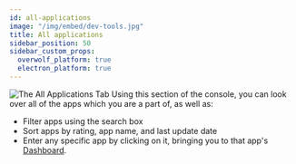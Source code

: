 ```yaml
---
id: all-applications
image: "/img/embed/dev-tools.jpg"
title: All applications
sidebar_position: 50
sidebar_custom_props:
  overwolf_platform: true
  electron_platform: true
---
```


![The All Applications Tab](/assets/tools/developers-console/all-applications/index.jpg)
Using this section of the console, you can look over all of the apps which you are a part of, as well as:
- Filter apps using the search box
- Sort apps by rating, app name, and last update date
- Enter any specific app by clicking on it, bringing you to that app's [Dashboard](all-applications/dashboard).